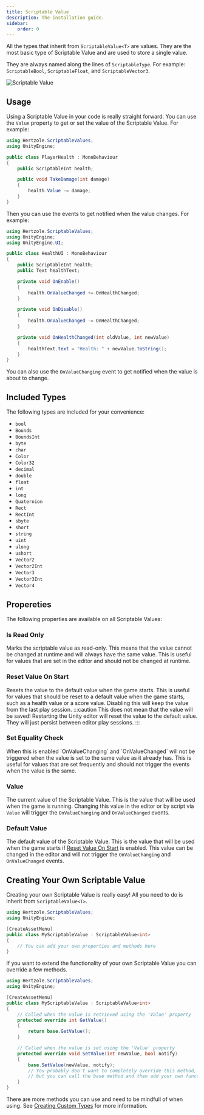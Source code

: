```yaml
---
title: Scriptable Value
description: The installation guide.
sidebar:
    order: 0
---
```



All the types that inherit from `ScriptableValue<T>` are values. They are the most basic type of Scriptable Value and are used to store a single value.

They are always named along the lines of `ScriptableType`. For example: `ScriptableBool`, `ScriptableFloat`, and `ScriptableVector3`.

![Scriptable Value](../../../assets/scriptable-value.png)

## Usage

Using a Scriptable Value in your code is really straight forward. You can use the `Value` property to get or set the value of the Scriptable Value. For example:

```csharp
using Hertzole.ScriptableValues;
using UnityEngine;

public class PlayerHealth : MonoBehaviour
{
    public ScriptableInt health;

    public void TakeDamage(int damage)
    {
        health.Value -= damage;
    }
}
```

Then you can use the events to get notified when the value changes. For example:

```csharp
using Hertzole.ScriptableValues;
using UnityEngine;
using UnityEngine.UI;

public class HealthUI : MonoBehaviour
{
    public ScriptableInt health;
    public Text healthText;

    private void OnEnable()
    {
        health.OnValueChanged += OnHealthChanged;
    }

    private void OnDisable()
    {
        health.OnValueChanged -= OnHealthChanged;
    }

    private void OnHealthChanged(int oldValue, int newValue)
    {
        healthText.text = "Health: " + newValue.ToString();
    }
}
```
You can also use the `OnValueChanging` event to get notified when the value is about to change.


<EventReminder/>

## Included Types

The following types are included for your convenience:

- `bool`
- `Bounds`
- `BoundsInt`
- `byte`
- `char`
- `Color`
- `Color32`
- `decimal`
- `double`
- `float`
- `int`
- `long`
- `Quaternion`
- `Rect`
- `RectInt`
- `sbyte`
- `short`
- `string`
- `uint`
- `ulong`
- `ushort`
- `Vector2`
- `Vector2Int`
- `Vector3`
- `Vector3Int`
- `Vector4`

## Propereties

The following properties are available on all Scriptable Values:

### Is Read Only 

<DefaultValue enabled={false}/>
Marks the scriptable value as read-only. This means that the value cannot be changed at runtime and will always have the same value. This is useful for values that are set in the editor and should not be changed at runtime.

### Reset Value On Start

<DefaultValue enabled={true}/>
Resets the value to the default value when the game starts. This is useful for values that should be reset to a default value when the game starts, such as a health value or a score value. Disabling this will keep the value from the last play session.
:::caution
This does not mean that the value will be saved! Restarting the Unity editor will reset the value to the default value. They will just persist between editor play sessions.
:::

### Set Equality Check

<DefaultValue enabled={true}/>
When this is enabled `OnValueChanging` and `OnValueChanged` will not be triggered when the value is set to the same value as it already has. This is useful for values that are set frequently and should not trigger the events when the value is the same.

### Value

The current value of the Scriptable Value. This is the value that will be used when the game is running. Changing this value in the editor or by script via `Value` will trigger the `OnValueChanging` and `OnValueChanged` events. 

### Default Value

The default value of the Scriptable Value. This is the value that will be used when the game starts if [Reset Value On Start](#reset-value-on-start) is enabled. This value can be changed in the editor and will not trigger the `OnValueChanging` and `OnValueChanged` events.

## Creating Your Own Scriptable Value

Creating your own Scriptable Value is really easy! All you need to do is inherit from `ScriptableValue<T>`.

```csharp
using Hertzole.ScriptableValues;
using UnityEngine;

[CreateAssetMenu]
public class MyScriptableValue : ScriptableValue<int>
{
    // You can add your own properties and methods here
}
```

If you want to extend the functionality of your own Scriptable Value you can override a few methods.

```csharp
using Hertzole.ScriptableValues;
using UnityEngine;

[CreateAssetMenu]
public class MyScriptableValue : ScriptableValue<int>
{
    // Called when the value is retrieved using the 'Value' property
    protected override int GetValue()
    {
        return base.GetValue();
    }

    // Called when the value is set using the 'Value' property
    protected override void SetValue(int newValue, bool notify)
    {
        base.SetValue(newValue, notify);
        // You probably don't want to completely override this method, 
        // but you can call the base method and then add your own functionality
    }
}
```

There are more methods you can use and need to be mindfull of when using. See [Creating Custom Types](/guides/creating-custom-types) for more information.

